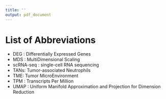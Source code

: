 ```yaml
---
title: ''
output: pdf_document
---
```


# List of Abbreviations {.unnumbered}

- DEG : Differentially Expressed Genes
- MDS : MultiDimensional Scaling
- scRNA-seq : single-cell RNA sequencing
- TANs: Tumor-associated Neutrophils
- TME: Tumor MicroEnvironment
- TPM : Transcripts Per Million
- UMAP : Uniform Manifold Approximation and Projection for Dimension Reduction
